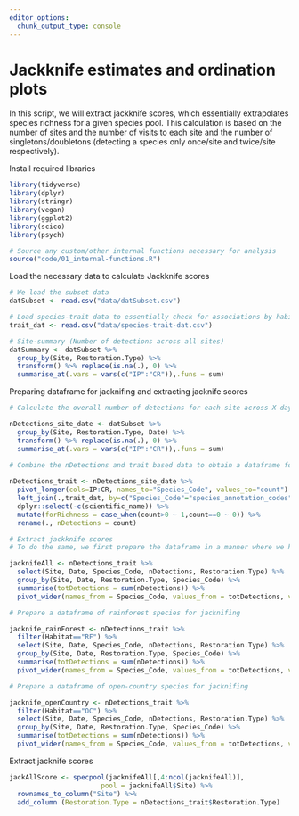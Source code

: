```yaml
---
editor_options: 
  chunk_output_type: console
---
```


# Jackknife estimates and ordination plots

In this script, we will extract jackknife scores, which essentially extrapolates species richness for a given species pool. This calculation is based on the number of sites and the number of visits to each site and the number of singletons/doubletons (detecting a species only once/site and twice/site respectively).


Install required libraries
```r
library(tidyverse)
library(dplyr)
library(stringr)
library(vegan)
library(ggplot2)
library(scico)
library(psych)

# Source any custom/other internal functions necessary for analysis
source("code/01_internal-functions.R")
```

Load the necessary data to calculate Jackknife scores
```r
# We load the subset data
datSubset <- read.csv("data/datSubset.csv")

# Load species-trait data to essentially check for associations by habitat type
trait_dat <- read.csv("data/species-trait-dat.csv")

# Site-summary (Number of detections across all sites)
datSummary <- datSubset %>%
  group_by(Site, Restoration.Type) %>%
  transform() %>% replace(is.na(.), 0) %>%
  summarise_at(.vars = vars(c("IP":"CR")),.funs = sum)
```


Preparing dataframe for jacknifing and extracting jacknife scores
```r
# Calculate the overall number of detections for each site across X days of data (translates to 16min to 48min of data per site; each detection corresponding to a temporal unit of 10 seconds). Here, we include dates, since each visit can explain the extrapolation of species richness when jackknife estimates are extracted. 

nDetections_site_date <- datSubset %>%
  group_by(Site, Restoration.Type, Date) %>%
  transform() %>% replace(is.na(.), 0) %>%
  summarise_at(.vars = vars(c("IP":"CR")),.funs = sum)
  
# Combine the nDetections and trait based data to obtain a dataframe for jackknife estimates

nDetections_trait <- nDetections_site_date %>%
  pivot_longer(cols=IP:CR, names_to="Species_Code", values_to="count") %>%
  left_join(.,trait_dat, by=c("Species_Code"="species_annotation_codes")) %>%
  dplyr::select(-c(scientific_name)) %>%
  mutate(forRichness = case_when(count>0 ~ 1,count==0 ~ 0)) %>%
  rename(., nDetections = count)

# Extract jackknife scores
# To do the same, we first prepare the dataframe in a manner where we have a matrix of Site by Date by Species name

jacknifeAll <- nDetections_trait %>%
  select(Site, Date, Species_Code, nDetections, Restoration.Type) %>%
  group_by(Site, Date, Restoration.Type, Species_Code) %>%
  summarise(totDetections = sum(nDetections)) %>%
  pivot_wider(names_from = Species_Code, values_from = totDetections, values_fill = list(totDetections=0))

# Prepare a dataframe of rainforest species for jacknifing

jacknife_rainForest <- nDetections_trait %>%
  filter(Habitat=="RF") %>%
  select(Site, Date, Species_Code, nDetections, Restoration.Type) %>%
  group_by(Site, Date, Restoration.Type, Species_Code) %>%
  summarise(totDetections = sum(nDetections)) %>%
  pivot_wider(names_from = Species_Code, values_from = totDetections, values_fill = list(totDetections=0))

# Prepare a dataframe of open-country species for jacknifing

jacknife_openCountry <- nDetections_trait %>%
  filter(Habitat=="OC") %>%
  select(Site, Date, Species_Code, nDetections, Restoration.Type) %>%
  group_by(Site, Date, Restoration.Type, Species_Code) %>%
  summarise(totDetections = sum(nDetections)) %>%
  pivot_wider(names_from = Species_Code, values_from = totDetections, values_fill = list(totDetections=0))
```

Extract jacknife scores
```r
jackAllScore <- specpool(jacknifeAll[,4:ncol(jacknifeAll)],
                       pool = jacknifeAll$Site) %>%
  rownames_to_column("Site") %>%
  add_column (Restoration.Type = nDetections_trait$Restoration.Type)


```




